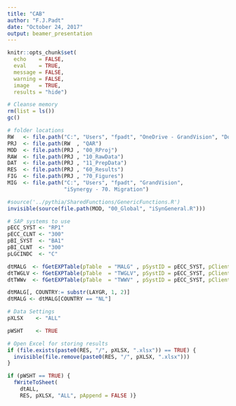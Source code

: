 ```yaml
---
title: "CAB"
author: "F.J.Padt"
date: "October 24, 2017"
output: beamer_presentation
---
```

  
```r
knitr::opts_chunk$set(
  echo    = FALSE,
  eval    = TRUE,
  message = FALSE,
  warning = FALSE,
  image   = TRUE,
  results = "hide")

# Cleanse memory
rm(list = ls())
gc()

# folder locations
RW   <- file.path("C:", "Users", "fpadt", "OneDrive - GrandVision", "Documents", "RW")
PRJ  <- file.path(RW  , "QAR")
MOD  <- file.path(PRJ , "00_RProj")
RAW  <- file.path(PRJ , "10_RawData")
DAT  <- file.path(PRJ , "11_PrepData")
RES  <- file.path(PRJ , "60_Results")
FIG  <- file.path(PRJ , "70_Figures")
MIG  <- file.path("C:", "Users", "fpadt", "GrandVision", 
                  "iSynergy - 70. Migration") 

#source('../pythia/SharedFunctions/GenericFunctions.R')
invisible(source(file.path(MOD, "00_Global", "iSynGeneral.R")))

# SAP systems to use
pECC_SYST <- "RP1"
pECC_CLNT <- "300"
pBI_SYST  <- "BA1" 
pBI_CLNT  <- "300"
pLGCINDC  <- "C"

dtMALG  <- fGetEXPTable(pTable  = "MALG" , pSystID = pECC_SYST, pClient = "300")
dtTWGLV <- fGetEXPTable(pTable  = "TWGLV", pSystID = pECC_SYST, pClient = "300")
dtTWWv  <- fGetEXPTable(pTable  = "TWWV" , pSystID = pECC_SYST, pClient = "300")

dtMALG[, COUNTRY:= substr(LAYGR, 1, 2)]
dtMALG <- dtMALG[COUNTRY == "NL"]

```

```r


# Data Settings
pXLSX    <- "ALL" 

pWSHT    <- TRUE

# Open Excel for storing results
if (file.exists(paste0(RES, "/", pXLSX, ".xlsx")) == TRUE) {
  invisible(file.remove(paste0(RES, "/", pXLSX, ".xlsx")))
}

if (pWSHT == TRUE) {
  fWriteToSheet(
    dtALL, 
    RES, pXLSX, "ALL", pAppend = FALSE )}
```

```r




```


